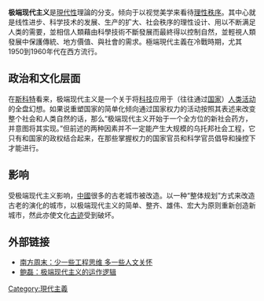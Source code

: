 {{npov|time=2010-02-16T14:17:25+00:00}}
'''极端现代主义'''是[[現代性|現代性]]理論的分支。倾向于以视觉美学来看待[[理性秩序|理性秩序]]。其中心就是线性进步、科学技术的发展、生产的扩大、社会秩序的理性设计、用以不断满足人类的需要，並相信人類藉由科學技術不斷發展而最終得以控制自然，並輕視人類發展中保護傳統、地方價值、與社會的需求。極端現代主義在冷戰時期，尤其1950到1960年代在西方流行。

==政治和文化层面==
在[[斯科特|斯科特]]看来，极端现代主义是一个关于将[[科技|科技]]应用于（往往通过[[国家|国家]]）[[人类活动|人类活动]]的全盘幻想。如果说重塑国家的简单化倾向通过国家权力的活动按照其表述来改变整个社会和人类自然的话，那么“极端现代主义开始于一个全方位的新社会药方，并意图将其实现。”但前述的两种因素并不一定能产生大规模的乌托邦社会工程，它只有和国家的政权结合起来，在那些掌握权力的国家官员和科学官员倡导和操控下才能进行。

==影响==
受极端现代主义影响，[[中國|中國]]很多的古老城市被改造。以一种“整体规划”方式来改造古老的演化的城市，以极端现代主义的简单、整齐、雄伟、宏大为原则重新创造新城市，然此亦使文化[[古迹|古迹]]受到破坏。
==外部链接==
*[http://www.nanfangdaily.com.cn/zm/20060803/wh/ydws/200608030076.asp 南方周末：少一些工程思维 多一些人文关怀] {{Wayback|url=http://www.nanfangdaily.com.cn/zm/20060803/wh/ydws/200608030076.asp |date=20070930185002 }}
*[http://www.gmw.cn/02blqs/2005-05/07/content_268971.htm 鲍磊：极端现代主义的运作逻辑] {{Wayback|url=http://www.gmw.cn/02blqs/2005-05/07/content_268971.htm |date=20071001000012 }}

[[Category:現代主義|Category:現代主義]]